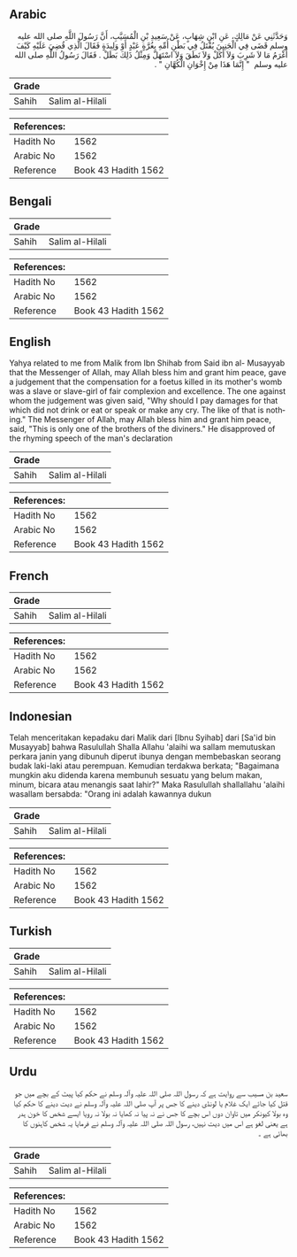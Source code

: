 ## Arabic


<div dir="rtl" lang="ar" style={{fontSize:'larger',backgroundColor:'#f8f9fa',padding:20}}>
وَحَدَّثَنِي عَنْ مَالِكٍ، عَنِ ابْنِ شِهَابٍ، عَنْ سَعِيدِ بْنِ الْمُسَيَّبِ، أَنَّ رَسُولَ اللَّهِ صلى الله عليه وسلم قَضَى فِي الْجَنِينَ يُقْتَلُ فِي بَطْنِ أُمِّهِ بِغُرَّةٍ عَبْدٍ أَوْ وَلِيدَةٍ فَقَالَ الَّذِي قُضِيَ عَلَيْهِ كَيْفَ أَغْرَمُ مَا لاَ شَرِبَ وَلاَ أَكَلْ وَلاَ نَطَقَ وَلاَ اسْتَهَلّ وَمِثْلُ ذَلِكَ بَطَلْ ‏.‏ فَقَالَ رَسُولُ اللَّهِ صلى الله عليه وسلم ‏ "‏ إِنَّمَا هَذَا مِنْ إِخْوَانِ الْكُهَّانِ ‏"‏ ‏.‏
</div>
<div style={{backgroundColor:'#f8f9fa',padding:20, marginBottom: 10}}><table> <thead> <tr> <th>Grade</th> <th></th> </tr> </thead> <tbody> <tr><td>Sahih</td><td>Salim al-Hilali</td></tr></tbody></table><table> <thead> <tr> <th>References:</th> <th></th> </tr> </thead> <tbody><tr><td>Hadith No</td><td>1562</td></tr><tr><td>Arabic No</td><td>1562</td></tr><tr><td>Reference</td><td>Book 43 Hadith 1562</td></tr></tbody></table></div>

## Bengali


<div dir="ltr" lang="bn" style={{fontSize:'larger',backgroundColor:'#f8f9fa',padding:20}}>

</div>
<div style={{backgroundColor:'#f8f9fa',padding:20, marginBottom: 10}}><table> <thead> <tr> <th>Grade</th> <th></th> </tr> </thead> <tbody> <tr><td>Sahih</td><td>Salim al-Hilali</td></tr></tbody></table><table> <thead> <tr> <th>References:</th> <th></th> </tr> </thead> <tbody><tr><td>Hadith No</td><td>1562</td></tr><tr><td>Arabic No</td><td>1562</td></tr><tr><td>Reference</td><td>Book 43 Hadith 1562</td></tr></tbody></table></div>

## English


<div dir="ltr" lang="en" style={{fontSize:'larger',backgroundColor:'#f8f9fa',padding:20}}>
Yahya related to me from Malik from Ibn Shihab from Said ibn al- Musayyab that the Messenger of Allah, may Allah bless him and grant him peace, gave a judgement that the compensation for a foetus killed in its mother's womb was a slave or slave-girl of fair complexion and excellence. The one against whom the judgement was given said, "Why should I pay damages for that which did not drink or eat or speak or make any cry. The like of that is nothing." The Messenger of Allah, may Allah bless him and grant him peace, said, "This is only one of the brothers of the diviners." He disapproved of the rhyming speech of the man's declaration
</div>
<div style={{backgroundColor:'#f8f9fa',padding:20, marginBottom: 10}}><table> <thead> <tr> <th>Grade</th> <th></th> </tr> </thead> <tbody> <tr><td>Sahih</td><td>Salim al-Hilali</td></tr></tbody></table><table> <thead> <tr> <th>References:</th> <th></th> </tr> </thead> <tbody><tr><td>Hadith No</td><td>1562</td></tr><tr><td>Arabic No</td><td>1562</td></tr><tr><td>Reference</td><td>Book 43 Hadith 1562</td></tr></tbody></table></div>

## French


<div dir="ltr" lang="fr" style={{fontSize:'larger',backgroundColor:'#f8f9fa',padding:20}}>

</div>
<div style={{backgroundColor:'#f8f9fa',padding:20, marginBottom: 10}}><table> <thead> <tr> <th>Grade</th> <th></th> </tr> </thead> <tbody> <tr><td>Sahih</td><td>Salim al-Hilali</td></tr></tbody></table><table> <thead> <tr> <th>References:</th> <th></th> </tr> </thead> <tbody><tr><td>Hadith No</td><td>1562</td></tr><tr><td>Arabic No</td><td>1562</td></tr><tr><td>Reference</td><td>Book 43 Hadith 1562</td></tr></tbody></table></div>

## Indonesian


<div dir="ltr" lang="id" style={{fontSize:'larger',backgroundColor:'#f8f9fa',padding:20}}>
Telah menceritakan kepadaku dari Malik dari [Ibnu Syihab] dari [Sa'id bin Musayyab] bahwa Rasulullah Shalla Allahu 'alaihi wa sallam memutuskan perkara janin yang dibunuh diperut ibunya dengan membebaskan seorang budak laki-laki atau perempuan. Kemudian terdakwa berkata; "Bagaimana mungkin aku didenda karena membunuh sesuatu yang belum makan, minum, bicara atau menangis saat lahir?" Maka Rasulullah shallallahu 'alaihi wasallam bersabda: "Orang ini adalah kawannya dukun
</div>
<div style={{backgroundColor:'#f8f9fa',padding:20, marginBottom: 10}}><table> <thead> <tr> <th>Grade</th> <th></th> </tr> </thead> <tbody> <tr><td>Sahih</td><td>Salim al-Hilali</td></tr></tbody></table><table> <thead> <tr> <th>References:</th> <th></th> </tr> </thead> <tbody><tr><td>Hadith No</td><td>1562</td></tr><tr><td>Arabic No</td><td>1562</td></tr><tr><td>Reference</td><td>Book 43 Hadith 1562</td></tr></tbody></table></div>

## Turkish


<div dir="ltr" lang="tr" style={{fontSize:'larger',backgroundColor:'#f8f9fa',padding:20}}>

</div>
<div style={{backgroundColor:'#f8f9fa',padding:20, marginBottom: 10}}><table> <thead> <tr> <th>Grade</th> <th></th> </tr> </thead> <tbody> <tr><td>Sahih</td><td>Salim al-Hilali</td></tr></tbody></table><table> <thead> <tr> <th>References:</th> <th></th> </tr> </thead> <tbody><tr><td>Hadith No</td><td>1562</td></tr><tr><td>Arabic No</td><td>1562</td></tr><tr><td>Reference</td><td>Book 43 Hadith 1562</td></tr></tbody></table></div>

## Urdu


<div dir="rtl" lang="ur" style={{fontSize:'larger',backgroundColor:'#f8f9fa',padding:20}}>
سعید بن مسیب سے روایت ہے کہ رسول اللہ صلی اللہ علیہ وآلہ وسلم نے حکم کیا پیٹ کے بچے میں جو قتل کیا جائے ایک غلام یا لونڈی دینے کا جس پر آپ صلی اللہ علیہ وآلہ وسلم نے دیت دینے کا حکم کیا وہ بولا کیونکر میں تاوان دوں اس بچے کا جس نے نہ پیا نہ کھایا نہ بولا نہ رویا ایسے شخص کا خون ہدر ہے یعنی لغو ہے اس میں دیت نہیں، رسول اللہ صلی اللہ علیہ وآلہ وسلم نے فرمایا یہ شخص کاہنوں کا بھائی ہے ۔
</div>
<div style={{backgroundColor:'#f8f9fa',padding:20, marginBottom: 10}}><table> <thead> <tr> <th>Grade</th> <th></th> </tr> </thead> <tbody> <tr><td>Sahih</td><td>Salim al-Hilali</td></tr></tbody></table><table> <thead> <tr> <th>References:</th> <th></th> </tr> </thead> <tbody><tr><td>Hadith No</td><td>1562</td></tr><tr><td>Arabic No</td><td>1562</td></tr><tr><td>Reference</td><td>Book 43 Hadith 1562</td></tr></tbody></table></div>